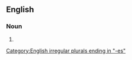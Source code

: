 ==English==

===Noun===
{{head|en|noun form}}

# {{plural of|en|major axis}}

[[Category:English irregular plurals ending in "-es"]]